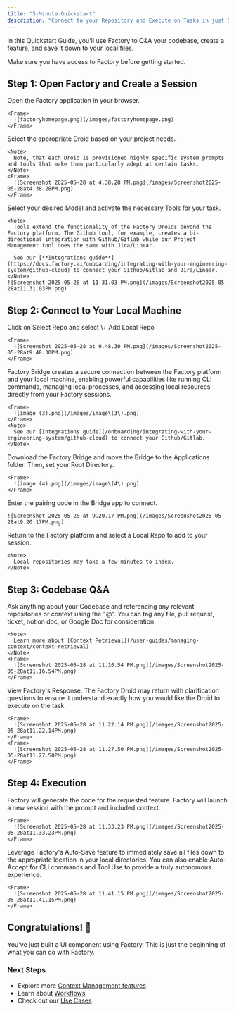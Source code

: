 ```yaml
---
title: "5-Minute Quickstart"
description: "Connect to your Repository and Execute on Tasks in just 5 Minutes"
---
```


In this Quickstart Guide, you'll use Factory to Q&A your codebase, create a feature, and save it down to your local files.

<Note>
  Make sure you have access to Factory before getting started.
</Note>

## Step 1: Open Factory and Create a Session

<Steps>
  <Step title="Launch Factory">
    Open the Factory application in your browser.

    <Frame>
      ![factoryhomepage.png](/images/factoryhomepage.png)
    </Frame>
  </Step>
  <Step title="Select Your Droid">
    Select the appropriate Droid based on your project needs.

    <Note>
      Note, that each Droid is provisioned highly specific system prompts and tools that make them particularly adept at certain tasks.
    </Note>
    <Frame>
      ![Screenshot 2025-05-28 at 4.38.28 PM.png](/images/Screenshot2025-05-28at4.38.28PM.png)
    </Frame>
  </Step>
  <Step title="Choose your Model and Tools">
    Select your desired Model and activate the necessary Tools for your task.

    <Note>
      Tools extend the functionality of the Factory Droids beyond the Factory platform. The Github tool, for example, creates a bi-directional integration with Github/Gitlab while our Project Management tool does the same with Jira/Linear.

      See our [**Integrations guide**](https://docs.factory.ai/onboarding/integrating-with-your-engineering-system/github-cloud) to connect your Github/Gitlab and Jira/Linear.
    </Note>
    ![Screenshot 2025-05-28 at 11.31.03 PM.png](/images/Screenshot2025-05-28at11.31.03PM.png)
  </Step>
</Steps>

## Step 2: Connect to Your Local Machine

<Steps>
  <Step title="Add a Local Repo">
    Click on Select Repo and select \+ Add Local Repo

    <Frame>
      ![Screenshot 2025-05-28 at 9.48.30 PM.png](/images/Screenshot2025-05-28at9.48.30PM.png)
    </Frame>
  </Step>
  <Step title="Connect to Local Machine">
    Factory Bridge creates a secure connection between the Factory platform and your local machine, enabling powerful capabilities like running CLI commands, managing local processes, and accessing local resources directly from your Factory sessions.

    <Frame>
      ![image (3).png](/images/image\(3\).png)
    </Frame>
    <Note>
      See our [Integrations guide](/onboarding/integrating-with-your-engineering-system/github-cloud) to connect your Github/Gitlab.
    </Note>
  </Step>
  <Step title="Download Factory Bridge">
    Download the Factory Bridge and move the Bridge to the Applications folder. Then, set your Root Directory.

    <Frame>
      ![image (4).png](/images/image\(4\).png)
    </Frame>
  </Step>
  <Step title="Connect to the Factory Bridge">
    Enter the pairing code in the Bridge app to connect.

    ![Screenshot 2025-05-28 at 9.20.17 PM.png](/images/Screenshot2025-05-28at9.20.17PM.png)
  </Step>
  <Step title="Add your Local Repo">
    Return to the Factory platform and select a Local Repo to add to your session.

    <Note>
      Local repositories may take a few minutes to index.
    </Note>
  </Step>
</Steps>

## Step 3: Codebase Q&A

<Steps>
  <Step title="Ask Factory Any Question">
    Ask anything about your Codebase and referencing any relevant repositories or context using the "@". You can tag any file, pull request, ticket, notion doc, or Google Doc for consideration.

    <Note>
      Learn more about [Context Retrieval](/user-guides/managing-context/context-retrieval)
    </Note>
    <Frame>
      ![Screenshot 2025-05-28 at 11.16.54 PM.png](/images/Screenshot2025-05-28at11.16.54PM.png)
    </Frame>
  </Step>
  <Step title="Clarification and Response">
    View Factory's Response. The Factory Droid may return with clarification questions to ensure it understand exactly how you would like the Droid to execute on the task.

    <Frame>
      ![Screenshot 2025-05-28 at 11.22.14 PM.png](/images/Screenshot2025-05-28at11.22.14PM.png)
    </Frame>
    <Frame>
      ![Screenshot 2025-05-28 at 11.27.50 PM.png](/images/Screenshot2025-05-28at11.27.50PM.png)
    </Frame>
  </Step>
</Steps>

## Step 4: Execution

<Steps>
  <Step title="Request Factory to Generate Code">
    Factory will generate the code for the requested feature. Factory will launch a new session with the prompt and included context.

    <Frame>
      ![Screenshot 2025-05-28 at 11.33.23 PM.png](/images/Screenshot2025-05-28at11.33.23PM.png)
    </Frame>
  </Step>
  <Step title="View and Save Files">
    Leverage Factory's Auto-Save feature to immediately save all files down to the appropriate location in your local directories. You can also enable Auto-Accept for CLI commands and Tool Use to provide a truly autonomous experience.

    <Frame>
      ![Screenshot 2025-05-28 at 11.41.15 PM.png](/images/Screenshot2025-05-28at11.41.15PM.png)
    </Frame>
  </Step>
</Steps>

## Congratulations\! 🎉

You've just built a UI component using Factory. This is just the beginning of what you can do with Factory.

### Next Steps

- Explore more [Context Management features](/user-guides/managing-context/understanding-context)
- Learn about [Workflows](/user-guides/sessions-in-factory/sessions)
- Check out our [Use Cases](/user-guides/sessions-in-factory/use-cases)